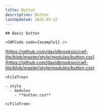 ```yaml
---
title: Button
description: Button
lastUpdated: 2025-05-12
---
```




<Tabs>
  <TabItem label="Overview" icon="puzzle">
    
    ## Basic button

    <CWFCode code={example1} />
  </TabItem>
  <TabItem label="Files" icon="list-format">

  [https://github.com/davidbrooksio/cwf-lite/blob/master/style/modules/button.css](https://github.com/davidbrooksio/cwf-lite/blob/master/style/modules/button.css)
  
    <FileTree>

    - style
      - modules
        - **button.css**

    </FileTree>
  </TabItem>
  <TabItem label="Stylesheet" icon="open-book">
    <Code code={cssExample} lang="css" />
  </TabItem>
</Tabs>